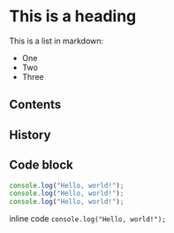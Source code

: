 # This is a heading
 
This is a list in markdown:
 
- One
- Two
- Three

## Contents

## History

## Code block

```js
console.log("Hello, world!");
console.log("Hello, world!");
console.log("Hello, world!");
```

inline code `console.log("Hello, world!");`